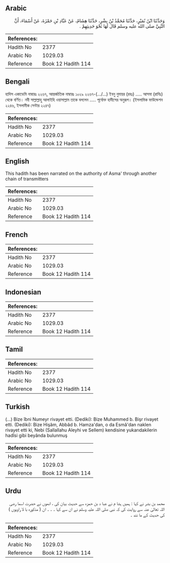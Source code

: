 ## Arabic


<div dir="rtl" lang="ar" style={{fontSize:'larger',backgroundColor:'#f8f9fa',padding:20}}>
وَحَدَّثَنَا ابْنُ نُمَيْرٍ، حَدَّثَنَا مُحَمَّدُ بْنُ بِشْرٍ، حَدَّثَنَا هِشَامٌ، عَنْ عَبَّادِ بْنِ حَمْزَةَ، عَنْ أَسْمَاءَ، أَنَّ النَّبِيَّ صلى الله عليه وسلم قَالَ لَهَا نَحْوَ حَدِيثِهِمْ ‏.‏
</div>
<div style={{backgroundColor:'#f8f9fa',padding:20, marginBottom: 10}}><table> <thead> <tr> <th>References:</th> <th></th> </tr> </thead> <tbody><tr><td>Hadith No</td><td>2377</td></tr><tr><td>Arabic No</td><td>1029.03</td></tr><tr><td>Reference</td><td>Book 12 Hadith 114</td></tr></tbody></table></div>

## Bengali


<div dir="ltr" lang="bn" style={{fontSize:'larger',backgroundColor:'#f8f9fa',padding:20}}>
হাদিস একাডেমি নাম্বারঃ ২২৬৭, আন্তর্জাতিক নাম্বারঃ ১০২৯ ২২৬৭-(.../...) ইবনু নুমায়র (রহঃ) ..... আসমা (রাযিঃ) থেকে বর্ণিত। নবী সাল্লাল্লাহু আলাইহি ওয়াসাল্লাম তাকে বললেন ..... পূর্বোক্ত হাদীসের অনুরূপ। (ইসলামিক ফাউন্ডেশন ২২৪৬, ইসলামীক সেন্টার ২২৪৭)
</div>
<div style={{backgroundColor:'#f8f9fa',padding:20, marginBottom: 10}}><table> <thead> <tr> <th>References:</th> <th></th> </tr> </thead> <tbody><tr><td>Hadith No</td><td>2377</td></tr><tr><td>Arabic No</td><td>1029.03</td></tr><tr><td>Reference</td><td>Book 12 Hadith 114</td></tr></tbody></table></div>

## English


<div dir="ltr" lang="en" style={{fontSize:'larger',backgroundColor:'#f8f9fa',padding:20}}>
This hadith has been narrated on the authority of Asma' through another chain of transmitters
</div>
<div style={{backgroundColor:'#f8f9fa',padding:20, marginBottom: 10}}><table> <thead> <tr> <th>References:</th> <th></th> </tr> </thead> <tbody><tr><td>Hadith No</td><td>2377</td></tr><tr><td>Arabic No</td><td>1029.03</td></tr><tr><td>Reference</td><td>Book 12 Hadith 114</td></tr></tbody></table></div>

## French


<div dir="ltr" lang="fr" style={{fontSize:'larger',backgroundColor:'#f8f9fa',padding:20}}>

</div>
<div style={{backgroundColor:'#f8f9fa',padding:20, marginBottom: 10}}><table> <thead> <tr> <th>References:</th> <th></th> </tr> </thead> <tbody><tr><td>Hadith No</td><td>2377</td></tr><tr><td>Arabic No</td><td>1029.03</td></tr><tr><td>Reference</td><td>Book 12 Hadith 114</td></tr></tbody></table></div>

## Indonesian


<div dir="ltr" lang="id" style={{fontSize:'larger',backgroundColor:'#f8f9fa',padding:20}}>

</div>
<div style={{backgroundColor:'#f8f9fa',padding:20, marginBottom: 10}}><table> <thead> <tr> <th>References:</th> <th></th> </tr> </thead> <tbody><tr><td>Hadith No</td><td>2377</td></tr><tr><td>Arabic No</td><td>1029.03</td></tr><tr><td>Reference</td><td>Book 12 Hadith 114</td></tr></tbody></table></div>

## Tamil


<div dir="ltr" lang="ta" style={{fontSize:'larger',backgroundColor:'#f8f9fa',padding:20}}>

</div>
<div style={{backgroundColor:'#f8f9fa',padding:20, marginBottom: 10}}><table> <thead> <tr> <th>References:</th> <th></th> </tr> </thead> <tbody><tr><td>Hadith No</td><td>2377</td></tr><tr><td>Arabic No</td><td>1029.03</td></tr><tr><td>Reference</td><td>Book 12 Hadith 114</td></tr></tbody></table></div>

## Turkish


<div dir="ltr" lang="tr" style={{fontSize:'larger',backgroundColor:'#f8f9fa',padding:20}}>
(…) Bize îbni Numeyr rivayet etti. (Dediki): Bize Muhammed b. Bişr rivayet etti. (Dediki): Bize Hişâm, Abbâd b. Hamza'dan, o da Esmâ'dan naklen rivayet etti ki, Nebi (Sallallahu Aleyhi ve Sellem) kendisine yukarıdakilerin hadîsi gibi beyânda bulunmuş
</div>
<div style={{backgroundColor:'#f8f9fa',padding:20, marginBottom: 10}}><table> <thead> <tr> <th>References:</th> <th></th> </tr> </thead> <tbody><tr><td>Hadith No</td><td>2377</td></tr><tr><td>Arabic No</td><td>1029.03</td></tr><tr><td>Reference</td><td>Book 12 Hadith 114</td></tr></tbody></table></div>

## Urdu


<div dir="rtl" lang="ur" style={{fontSize:'larger',backgroundColor:'#f8f9fa',padding:20}}>
محمد بن بشر نے کہا : ہمیں ہشا م نے عبا د بن حمزہ سے حدیث بیان کی ، انھوں نے حضرت اسما رضی اللہ تعالیٰ عنہ سے روایت کی کہ نبی صلی اللہ علیہ وسلم نے ان سے کہا ۔ ۔ ۔ ان ( مذکورہ با لا راویوں ) کی حدیث کے ما نند ۔
</div>
<div style={{backgroundColor:'#f8f9fa',padding:20, marginBottom: 10}}><table> <thead> <tr> <th>References:</th> <th></th> </tr> </thead> <tbody><tr><td>Hadith No</td><td>2377</td></tr><tr><td>Arabic No</td><td>1029.03</td></tr><tr><td>Reference</td><td>Book 12 Hadith 114</td></tr></tbody></table></div>